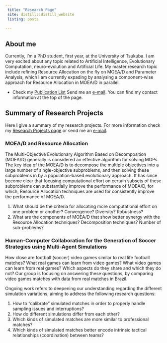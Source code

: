 ```yaml
---
 title: "Research Page"
 site: distill::distill_website
 listing: posts
 
---
```

 
<div class="column-right">

# About me

Currently, I'm a PhD student, first year, at the University of Tsukuba. I am very excited about any topic related to Artificial Intelligence, Evolutionary Computation, neuro-evolution and Artificial Life. My master research topic include refining Resource Allocation on the fly on MOEA/D and Parameter Analysis, which I am currently expading by analysing a component-wise approach for Resource Allocation in MOEA/D in parallel.



- Check my [Publication List](https://yclavinas.github.io/publications.html)
Send me an [e-mail](mailto:lavinas.yuri.xp@alumni.tsukuba.ac.jp). You can find my contact information at the top of the page.
</div>


## Summary of Research Projects

Here I give a summary of my research projects. For more information check my [Research Projects page](https://yclavinas.github.io/reseach_projects.html) or send me an [e-mail](mailto:lavinas.yuri.xp@alumni.tsukuba.ac.jp).

### MOEA/D and Resource Allocation

The Multi-Objective Evolutionary Algorithm Based on Decomposition (MOEA/D) generally is considered an effective algorithm for solving MOPs. The key idea of the MOEA/D is to decompose the multiple objectives into a large number of single-objective subproblems, and then solving these subproblems in by a population-based evolutionary approach. It has since become clear that focusing computational effort on certain subsets of these subproblems can substantially improve the performance of MOEA/D, for which, Resource Allocation techniques are used for consistently improve the performance of MOEA/D. 

1. What should be the criteria for allocating more computational effort on one problem or another? Convergence? Diversity? Robustness? 
2. What are the components of MOEA/D that show better synergy with the Resource Allocation techniques? Decomposition techniques? Number of sub-problems?

### Human-Computer Collaboration for the Generation of Soccer Strategies using Multi-Agent Simulations

How close are football (soccer) video games similar to real life football matches? What real games can learn from video games? What video games can learn from real games? Which aspects do they share and which they do not? Our group is focusing on answering these questions, by comparing video games matches with data from real matches in Brazil.

Ongoing work refers to deepening our understanding regarding the different simulation variations, aiming to address the following research questions:

1. How to "calibrate" simulated matches in order to properly handle sampling issues and interruptions?
2. How do different simulations differ from each other?
3. Which kinds of simulated matches are more similar to professional matches?
4. Which kinds of simulated matches better encode intrinsic tactical relationships (coordination) between teams?


